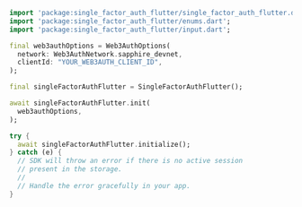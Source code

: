 ```dart
import 'package:single_factor_auth_flutter/single_factor_auth_flutter.dart';
import 'package:single_factor_auth_flutter/enums.dart';
import 'package:single_factor_auth_flutter/input.dart';

final web3authOptions = Web3AuthOptions(
  network: Web3AuthNetwork.sapphire_devnet,
  clientId: "YOUR_WEB3AUTH_CLIENT_ID",
);

final singleFactorAuthFlutter = SingleFactorAuthFlutter();

await singleFactorAuthFlutter.init(
  web3authOptions,
);

try {
  await singleFactorAuthFlutter.initialize();
} catch (e) {
  // SDK will throw an error if there is no active session
  // present in the storage.
  //
  // Handle the error gracefully in your app.
}
```
